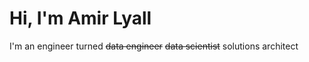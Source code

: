 # Hi, I'm Amir Lyall

I'm an engineer turned ~~data engineer~~ ~~data scientist~~ solutions architect
